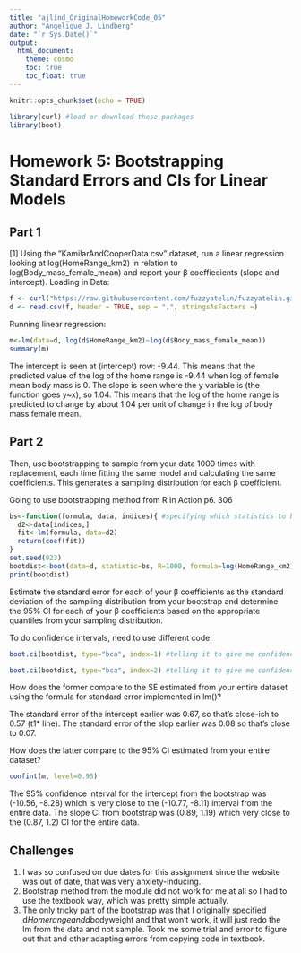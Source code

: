 ```yaml
---
title: "ajlind_OriginalHomeworkCode_05"
author: "Angelique J. Lindberg"
date: "`r Sys.Date()`"
output: 
  html_document:
    theme: cosmo
    toc: true
    toc_float: true  
---
```


```r
knitr::opts_chunk$set(echo = TRUE)
```


```r
library(curl) #load or download these packages
library(boot) 
```


# Homework 5: Bootstrapping Standard Errors and CIs for Linear Models 

## Part 1
[1] Using the “KamilarAndCooperData.csv” dataset, run a linear regression looking at log(HomeRange_km2) in relation to log(Body_mass_female_mean) and report your β
 coeffiecients (slope and intercept).
 Loading in Data:
```r
f <- curl("https://raw.githubusercontent.com/fuzzyatelin/fuzzyatelin.github.io/master/AN588_Fall23/KamilarAndCooperData.csv")
d <- read.csv(f, header = TRUE, sep = ",", stringsAsFactors =)
```

Running linear regression:
```r
m<-lm(data=d, log(d$HomeRange_km2)~log(d$Body_mass_female_mean))
summary(m)
```
 The intercept is seen at (intercept) row: -9.44. This means that the predicted value of the log of the home range is -9.44 when log of female mean body mass is 0. The slope is seen where the y variable is (the function goes y~x), so 1.04. This means that the log of the home range is predicted to change by about 1.04 per unit of change in the log of body mass female mean.

## Part 2
Then, use bootstrapping to sample from your data 1000 times with replacement, each time fitting the same model and calculating the same coefficients. This generates a sampling distribution for each β coefficient.

Going to use bootstrapping method from R in Action p6. 306
```r
bs<-function(formula, data, indices){ #specifying which statistics to bootstrap
  d2<-data[indices,]
  fit<-lm(formula, data=d2)
  return(coef(fit))
}
set.seed(923)
bootdist<-boot(data=d, statistic=bs, R=1000, formula=log(HomeRange_km2)~log(Body_mass_female_mean))#1000 repetitions 
print(bootdist)
```
Estimate the standard error for each of your β coefficients as the standard deviation of the sampling distribution from your bootstrap and determine the 95% CI for each of your β coefficients based on the appropriate quantiles from your sampling distribution.

To do confidence intervals, need to use different code:
```r
boot.ci(bootdist, type="bca", index=1) #telling it to give me confidence interval of first index (intercept)
```

```r
boot.ci(bootdist, type="bca", index=2) #telling it to give me confidence interval of second index (slope)
```


How does the former compare to the SE estimated from your entire dataset using the formula for standard error implemented in lm()?

The standard error of the intercept earlier was 0.67, so that's close-ish to 0.57 (t1* line). The standard error of the slop earlier was 0.08 so that's close to 0.07.

How does the latter compare to the 95% CI estimated from your entire dataset?
```r
confint(m, level=0.95)
```

The 95% confidence interval  for the intercept from the bootstrap was (-10.56, -8.28) which is very close to the (-10.77, -8.11) interval from the entire data. The slope CI from bootstrap was (0.89, 1.19) which very close to the (0.87, 1.2) CI for the entire data.


## Challenges
1. I was so confused on due dates for this assignment since the website was out of date, that was very anxiety-inducing.
2. Bootstrap method from the module did not work for me at all so I had to use the textbook way, which was pretty simple actually.
3. The only tricky part of the bootstrap was that I originally specified d$Homerange and d$bodyweight and that won't work, it will just redo the lm from the data and not sample. Took me some trial and error to figure out that and other adapting errors from copying code in textbook. 
